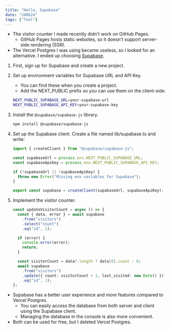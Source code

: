 ```yaml
---
title: "Hello, Supabase"
date: "240624"
tags: ["Tool"]
---
```


- The visitor counter I made recently didn't work on GitHub Pages.
  - GitHub Pages hosts static websites, so it doesn't support server-side rendering (SSR).
- The Vercel Postgres I was using became useless, so I looked for an alternative. I ended up choosing [Supabase](https://supabase.io/).

1. First, sign up for Supabase and create a new project.
2. Set up environment variables for Supabase URL and API Key.

   - You can find these when you create a project.
   - Add the NEXT_PUBLIC prefix so you can use them on the client-side.

   ```bash
   NEXT_PUBLIC_SUPABASE_URL=your-supabase-url
   NEXT_PUBLIC_SUPABASE_API_KEY=your-supabase-key
   ```

3. Install the `@supabase/supabase-js` library.

   ```bash
   npm install @supabase/supabase-js
   ```

4. Set up the Supabase client. Create a file named lib/supabase.ts and write:

   ```typescript
   import { createClient } from "@supabase/supabase-js";

   const supabaseUrl = process.env.NEXT_PUBLIC_SUPABASE_URL;
   const supabaseApiKey = process.env.NEXT_PUBLIC_SUPABASE_API_KEY;

   if (!supabaseUrl || !supabaseApiKey) {
     throw new Error("Missing env variables for Supabase");
   }

   export const supabase = createClient(supabaseUrl, supabaseApiKey);
   ```

5. Implement the visitor counter.

   ```typescript
   const updateVisitorCount = async () => {
     const { data, error } = await supabase
       .from("visitors")
       .select("count")
       .eq("id", 1);

     if (error) {
       console.error(error);
       return;
     }

     const visitorCount = data?.length ? data[0].count : 0;
     await supabase
       .from("visitors")
       .update({ count: visitorCount + 1, last_visited: new Date() })
       .eq("id", 1);
   };
   ```

- Supabase has a better user experience and more features compared to Vercel Postgres.
  - You can easily access the database from both server and client using the Supabase client.
  - Managing the database in the console is also more convenient.
- Both can be used for free, but I deleted Vercel Postgres.
